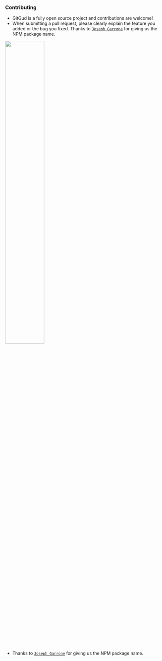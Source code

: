 ### **Contributing**

- GitGud is a fully open source project and contributions are welcome!
- When submitting a pull request, please clearly explain the feature you added or the bug you fixed.
  Thanks to [`Joseph Garrone`](#https://github.com/JosephGarrone) for giving us the NPM package name.

<img width="50%" src="/openSource.png" />

- Thanks to [`Joseph Garrone`](#https://github.com/JosephGarrone) for giving us the NPM package name.
